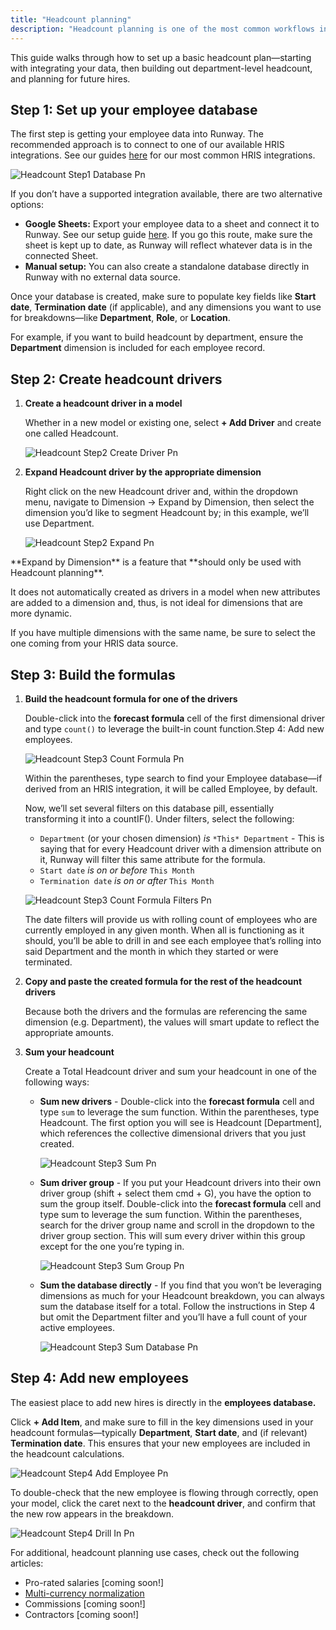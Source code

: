 ```yaml
---
title: "Headcount planning"
description: "Headcount planning is one of the most common workflows in Runway. Whether you’re building simple department-level rollups or more detailed, per-employee allocations, the process can be tailored to fit your company’s needs."
---
```


This guide walks through how to set up a basic headcount plan—starting with integrating your data, then building out department-level headcount, and planning for future hires.

## Step 1: Set up your employee database

The first step is getting your employee data into Runway. The recommended approach is to connect to one of our available HRIS integrations. See our guides [here](https://docs.runway.com/integrations/hris/) for our most common HRIS integrations.

![Headcount Step1 Database Pn](/images/headcount/headcount-step1-database.png)

If you don’t have a supported integration available, there are two alternative options:

- **Google Sheets:** Export your employee data to a sheet and connect it to Runway. See our setup guide [here](https://docs.runway.com/integrations/data-storage/google-sheets). If you go this route, make sure the sheet is kept up to date, as Runway will reflect whatever data is in the connected Sheet.
- **Manual setup:** You can also create a standalone database directly in Runway with no external data source.

Once your database is created, make sure to populate key fields like **Start date**, **Termination date** (if applicable), and any dimensions you want to use for breakdowns—like **Department**, **Role**, or **Location**.

For example, if you want to build headcount by department, ensure the **Department** dimension is included for each employee record.

## Step 2: Create headcount drivers

1. **Create a headcount driver in a model**

   Whether in a new model or existing one, select **\+ Add Driver** and create one called Headcount.

   ![Headcount Step2 Create Driver Pn](/images/headcount/headcount-step2-create-driver.png)
2. **Expand Headcount driver by the appropriate dimension**

   Right click on the new Headcount driver and, within the dropdown menu, navigate to Dimension → Expand by Dimension, then select the dimension you’d like to segment Headcount by; in this example, we’ll use Department.

   ![Headcount Step2 Expand Pn](/images/headcount/headcount-step2-expand.png)

<Warning>
  **Expand by Dimension** is a feature that **should only be used with Headcount planning**.

  It does not automatically created as drivers in a model when new attributes are added to a dimension and, thus, is not ideal for dimensions that are more dynamic.
</Warning>

<Info>
  If you have multiple dimensions with the same name, be sure to select the one coming from your HRIS data source.
</Info>

## Step 3: Build the formulas

1. **Build the headcount formula for one of the drivers**

   Double-click into the **forecast formula** cell of the first dimensional driver and type `count()` to leverage the built-in count function.Step 4: Add new employees.

   ![Headcount Step3 Count Formula Pn](/images/headcount/headcount-step3-count-formula.png)

   Within the parentheses, type search to find your Employee database—if derived from an HRIS integration, it will be called Employee, by default.

   Now, we’ll set several filters on this database pill, essentially transforming it into a countIF(). Under filters, select the following:
   - `Department` (or your chosen dimension) _is_ `*This* Department` - This is saying that for every Headcount driver with a dimension attribute on it, Runway will filter this same attribute for the formula.
   - `Start date` _is on or before_ `This Month`
   - `Termination date` _is on or after_ `This Month`

   ![Headcount Step3 Count Formula Filters Pn](/images/headcount/headcount-step3-count-formula-filters.png)

   The date filters will provide us with rolling count of employees who are currently employed in any given month. When all is functioning as it should, you’ll be able to drill in and see each employee that’s rolling into said Department and the month in which they started or were terminated.
2. **Copy and paste the created formula for the rest of the headcount drivers**

   Because both the drivers and the formulas are referencing the same dimension (e.g. Department), the values will smart update to reflect the appropriate amounts.
3. **Sum your headcount**

   Create a Total Headcount driver and sum your headcount in one of the following ways:
   - **Sum new drivers** - Double-click into the **forecast formula** cell and type `sum` to leverage the sum function. Within the parentheses, type Headcount. The first option you will see is Headcount [Department], which references the collective dimensional drivers that you just created.

     ![Headcount Step3 Sum Pn](/images/headcount/headcount-step3-sum.png)
   - **Sum driver group** - If you put your Headcount drivers into their own driver group (shift \+ select them cmd \+ G), you have the option to sum the group itself. Double-click into the **forecast formula** cell and type sum to leverage the sum function. Within the parentheses, search for the driver group name and scroll in the dropdown to the driver group section. This will sum every driver within this group except for the one you’re typing in.

     ![Headcount Step3 Sum Group Pn](/images/headcount/headcount-step3-sum-group.png)
   - **Sum the database directly** - If you find that you won’t be leveraging dimensions as much for your Headcount breakdown, you can always sum the database itself for a total. Follow the instructions in Step 4 but omit the Department filter and you’ll have a full count of your active employees.

     ![Headcount Step3 Sum Database Pn](/images/headcount/headcount-step3-sum-database.png)

## Step 4: Add new employees

The easiest place to add new hires is directly in the **employees database.**

Click **\+ Add Item**, and make sure to fill in the key dimensions used in your headcount formulas—typically **Department**, **Start date**, and (if relevant) **Termination date**. This ensures that your new employees are included in the headcount calculations.

![Headcount Step4 Add Employee Pn](/images/headcount/headcount-step4-add-employee.png)

To double-check that the new employee is flowing through correctly, open your model, click the caret next to the **headcount driver**, and confirm that the new row appears in the breakdown.

![Headcount Step4 Drill In Pn](/images/headcount/headcount-step4-drill-in.png)

For additional, headcount planning use cases, check out the following articles:

- Pro-rated salaries [coming soon\!]
- [Multi-currency normalization](https://docs.runway.com/guides/modeling/fx-rate)
- Commissions [coming soon\!]
- Contractors [coming soon\!]